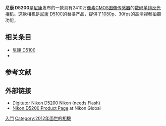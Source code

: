 {{Infobox Digicam
| model  = [[尼康|尼康]] D5200<ref name="nikon">{{cite web| url = http://imaging.nikon.com/products/imaging/lineup/digitalcamera/slr/d5200/index.htm| title = Nikon D5200| publisher = Nikon Corporation| accessdate=2011-04-05}}</ref>
| image =<!-- 檔案不存在 [[File:Nikon_D5200.jpg|300px]] -->
| caption =
| kind = [[数码单镜反光相机|数码单镜反光相机]]
| sensor = 23.5 × 15.6 mm Nikon DX 格式 RGB [[CMOS|CMOS]][[图像窗前|图像窗前]], 1.5 × [[Image_sensor_format|FOV crop]]
| res = 4,928 × 3,264 (1620万有效像素)
| lens = 可更换[[尼康F接环|尼康F接环]]
| shutter = 电子控制纵走式[[焦平面快门|焦平面快门]]
| shutterRange = 1/4000 秒 - 30 秒 可1/2格或1/3格微調，[[B快門|B快門]]，[[Flash_synchronization#M,_F,_FP,_and_X_sync|X-同步閃光]]最高1/200秒
| metering = TTL 3D 彩色矩阵测光 II 使用一个 420 像素 RGB 传感器测光
| emode = 自动模式（闪光灯开/关）、高级场景模式（肖像、风景、运动、微距、夜间肖像）、程序自动曝光、[[快门优先|快门优先]]自动曝光、[[光圈优先|光圈优先]]自动曝光、手动曝光、安静模式A
| mmode = 3D 彩色矩阵测光 II, 中央重点测光 和 点测光
| farea = 11-点 AF 系统, Multi-CAM 1000 自動對焦模組
| fmode = 单次伺服对焦（AF-S），连续伺服对焦（AF-C），人工智能自动 AF-S/AF-C 切换对焦 （AF-A），手动对焦（M）
| cont = 最高4幅/秒
| viewfinder = 光学 0.78x, 95% 视野覆盖率 
| speedRange = 在ISO 100–6400 之间以 1/3 EV 为步长调节, 最高可拓展至ISO 25600。在夜视模式下最高可拓展至ISO 102400 。
| flash = 内建弹出式, 闪光指数为13（ISO 100）, 标准 ISO 热靴，与[[尼康创意闪光系统|尼康创意闪光系统]]相兼容
| flbkt = 以1/3 或1/2EV 为步长在-3EV 和+3EV 之间调节
| WB = 自动、白炽灯、日光灯、阳光、闪光灯、阴天、阴影、开尔文色温（{{Kelvin temperature}}）、预设
| wbbkt = 
| battery = Nikon EN-EL14 锂离子电池组 
| rearLCD = 3.0 英寸 920,000 像素 （VGA 分辨率RGB）TFT-LCD屏
| storage = [[Secure_Digital_card|SD储存卡]], 兼容SDHC, SDXC
| weight = 510 g (仅机身）
| madeIn = {{THA}}
| obp = 
}}

'''尼康 D5200'''是[[尼康|尼康]]发布的一款具有2410万[[像素|像素]][[CMOS|CMOS]][[图像传感器|图像传感器]]的[[数码单镜反光相机|数码单镜反光相机]]。这款相机是[[尼康_D5100|尼康 D5100]]的替换产品，提供了[[1080p|1080p]]、30fps的高清视频拍摄功能。

== 相关条目 ==
* [[尼康_D5100|尼康 D5100]]
* {{le|List of Nikon compatible lenses with integrated autofocus-motor}}

== 参考文献 ==
{{reflist}}

== 外部链接 ==
* [https://web.archive.org/web/20131029033605/http://www.nikondigitutor.com/eng/d5200/index.html Digitutor Nikon D5200] Nikon (needs Flash)
* [http://imaging.nikon.com/products/imaging/lineup/digitalcamera/slr/d5200/index.htm Nikon D5200 Product Page] at Nikon Global

{{Nikon DSLR Cameras}}
{{DSLR cameras with movie mode}}

[[Category:尼康數位單眼相機|入門]]
[[Category:2012年面世的相機|Category:2012年面世的相機]]